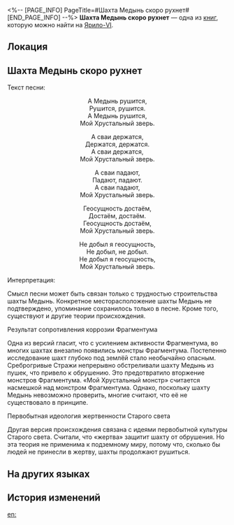 <%-- [PAGE_INFO]
PageTitle=#Шахта Медынь скоро рухнет#
[END_PAGE_INFO] --%>
{{Дополнить}}
{{Книга Инфобокс
|id           = 071
|Название     = 
|Изображение  = Иконка Книга.png
|Мир          = Ярило-VI
|Томов        = 1
|Автор        = <!--нужно добавить-->
|Описание     = Детская песенка, которую знают все жители Подземья. Кто-то чересчур любопытный изучил её происхождение.
|Том1         = {{tx}}
|Источник1    = {{tx|Отсутствует источник}}
|Персонажи    = 
|Фракции      = 
}}
'''Шахта Медынь скоро рухнет''' — одна из [[Книги|книг]], которую можно найти на [[Ярило-VI]].

==Локация==
{{Отметка карты|<!--название карты-->|<!--id отметки-->}}

==Шахта Медынь скоро рухнет==
Текст песни:

<div align="center">А Медынь рушится,<br />
Рушится, рушится.<br />
А Медынь рушится,<br />
Мой Хрустальный зверь.

А сваи держатся,<br />
Держатся, держатся.<br />
А сваи держатся,<br />
Мой Хрустальный зверь.

А сваи падают,<br />
Падают, падают.<br />
А сваи падают,<br />
Мой Хрустальный зверь.

Геосущность достаём,<br />
Достаём, достаём.<br />
Геосущность достаём,<br />
Мой Хрустальный зверь.

Не добыл я геосущность,<br />
Не добыл, не добыл.<br />
Не добыл я геосущность,<br />
Мой Хрустальный зверь.</div>

Интерпретация:

Смысл песни может быть связан только с трудностью строительства шахты Медынь. Конкретное месторасположение шахты Медынь не подтверждено, упоминание сохранилось только в песне. Кроме того, существуют и другие теории происхождения.

Результат сопротивления коррозии Фрагментума

Одна из версий гласит, что с усилением активности Фрагментума, во многих шахтах внезапно появились монстры Фрагментума. Постепенно исследование шахт глубоко под землёй стало необычайно опасным. Среброгривые Стражи непрерывно обстреливали шахту Медынь из пушек, что привело к обрушению. Это предотвратило вторжение монстров Фрагментума. «Мой Хрустальный монстр» считается насмешкой над монстром Фрагментума. Однако, поскольку шахту Медынь невозможно проверить, многие считают, что её не существовало в принципе.

Первобытная идеология жертвенности Старого света

Другая версия происхождения связана с идеями первобытной культуры Старого света. Считали, что «жертва» защитит шахту от обрушения. Но эта теория не применима к подземному миру, потому что, сколько бы людей не принесли в жертву, шахты продолжают рушиться.

==На других языках==
{{На других языках
|en   = Maddon Tunnel Is Collapsing
|zhs  = 梅登矿道要塌了
|zht  = 梅登礦道要塌了
|ja   = メイデン坑道落ちる
|ko   = 매든 갱도가 무너지려 하네
|es   = El túnel Maddon va a colapsar
|fr   = Le tunnel de Maddon s'effondre
|ru   = Шахта Медынь скоро рухнет
|th   = อุโมงค์เหมือง Maddon กำลังจะถล่ม
|vi   = Mỏ Maddon Sắp Sập Rồi
|de   = Der Maddon-Tunnel bricht zusammen
|id   = Tambang Maiden Runtuh
|pt   = O Túnel Maddon Está Caindo
}}

==История изменений==
{{История изменений|3.5}}

[[en:]]